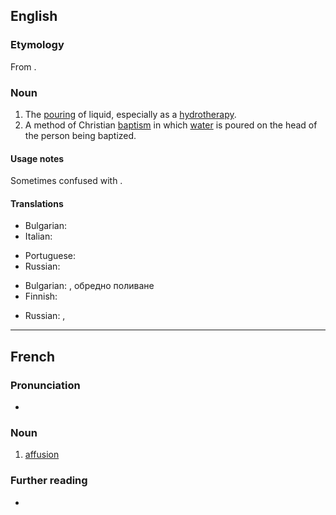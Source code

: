 ==English==
{{wikipedia}}

===Etymology===
From {{uder|en|la|affusio}}.

===Noun===
{{en-noun|~}}

# The [[pour]]ing of liquid, especially as a [[hydrotherapy]].
# A method of Christian [[baptism]] in which [[water]] is poured on the head of the person being baptized.

====Usage notes====
Sometimes confused with {{m|en|effusion||an outpouring of liquid}}.

====Translations====
{{trans-top|pouring of liquid}}
* Bulgarian: {{t|bg|обливане}}
* Italian: {{t|it|affusione|f}}
{{trans-mid}}
* Portuguese: {{t|pt|afusão|f}}
* Russian: {{t+|ru|облива́ние|n}}
{{trans-bottom}}

{{trans-top|a method of Christian baptism}}
* Bulgarian: {{t|bg|обливане}}, обредно поливане
* Finnish: {{t|fi|valelukaste}}
{{trans-mid}}
* Russian: {{t+|ru|окропле́ние|n}}, {{t|ru|[[опуска́ние]] [[в]] [[ку́пель]]|n}}
{{trans-bottom}}

----

==French==

===Pronunciation===
* {{audio|fr|LL-Q150 (fra)-WikiLucas00-affusion.wav|Audio}}

===Noun===
{{fr-noun|f}}

# [[#English|affusion]]

===Further reading===
* {{R:TLFi}}